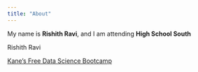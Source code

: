 ```yaml
---
title: "About"
---
```

My name is **Rishith Ravi**, and I am attending **High School South**

Rishith Ravi

[Kane's Free Data Science Bootcamp](https://bootcamp.davidkane.info)
